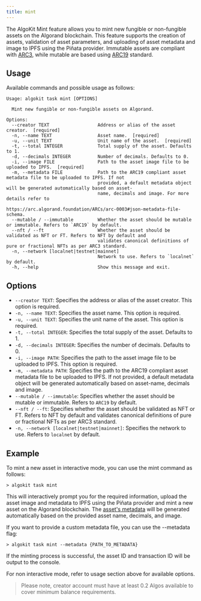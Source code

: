 ```yaml
---
title: mint
---
```


The AlgoKit Mint feature allows you to mint new fungible or non-fungible assets on the Algorand blockchain. This feature supports the creation of assets, validation of asset parameters, and uploading of asset metadata and image to IPFS using the Piñata provider. Immutable assets are compliant with [ARC3](https://arc.algorand.foundation/ARCs/arc-0003), while mutable are based using [ARC19](https://arc.algorand.foundation/ARCs/arc-0019) standard.

## Usage

Available commands and possible usage as follows:

```shell showLineNumbers=false frame=none
Usage: algokit task mint [OPTIONS]

  Mint new fungible or non-fungible assets on Algorand.

Options:
  --creator TEXT                  Address or alias of the asset creator.  [required]
  -n, --name TEXT                 Asset name.  [required]
  -u, --unit TEXT                 Unit name of the asset.  [required]
  -t, --total INTEGER             Total supply of the asset. Defaults to 1.
  -d, --decimals INTEGER          Number of decimals. Defaults to 0.
  -i, --image FILE                Path to the asset image file to be uploaded to IPFS.  [required]
  -m, --metadata FILE             Path to the ARC19 compliant asset metadata file to be uploaded to IPFS. If not
                                  provided, a default metadata object will be generated automatically based on asset-
                                  name, decimals and image. For more details refer to
                                  https://arc.algorand.foundation/ARCs/arc-0003#json-metadata-file-schema.
  --mutable / --immutable         Whether the asset should be mutable or immutable. Refers to `ARC19` by default.
  --nft / --ft                    Whether the asset should be validated as NFT or FT. Refers to NFT by default and
                                  validates canonical definitions of pure or fractional NFTs as per ARC3 standard.
  -n, --network [localnet|testnet|mainnet]
                                  Network to use. Refers to `localnet` by default.
  -h, --help                      Show this message and exit.
```

## Options

- `--creator TEXT`: Specifies the address or alias of the asset creator. This option is required.
- `-n, --name TEXT`: Specifies the asset name. This option is required.
- `-u, --unit TEXT`: Specifies the unit name of the asset. This option is required.
- `-t, --total INTEGER`: Specifies the total supply of the asset. Defaults to 1.
- `-d, --decimals INTEGER`: Specifies the number of decimals. Defaults to 0.
- `-i, --image PATH`: Specifies the path to the asset image file to be uploaded to IPFS. This option is required.
- `-m, --metadata PATH`: Specifies the path to the ARC19 compliant asset metadata file to be uploaded to IPFS. If not provided, a default metadata object will be generated automatically based on asset-name, decimals and image.
- `--mutable / --immutable`: Specifies whether the asset should be mutable or immutable. Refers to `ARC19` by default.
- `--nft / --ft`: Specifies whether the asset should be validated as NFT or FT. Refers to NFT by default and validates canonical definitions of pure or fractional NFTs as per ARC3 standard.
- `-n, --network [localnet|testnet|mainnet]`: Specifies the network to use. Refers to `localnet` by default.

## Example

To mint a new asset in interactive mode, you can use the mint command as follows:

```shell showLineNumbers=false frame=none
> algokit task mint
```

This will interactively prompt you for the required information, upload the asset image and metadata to IPFS using the Piñata provider and mint a new asset on the Algorand blockchain. The [asset's metadata](https://arc.algorand.foundation/ARCs/arc-0003#json-metadata-file-schema) will be generated automatically based on the provided asset name, decimals, and image.

If you want to provide a custom metadata file, you can use the --metadata flag:

```shell showLineNumbers=false frame=none
> algokit task mint --metadata {PATH_TO_METADATA}
```

If the minting process is successful, the asset ID and transaction ID will be output to the console.

For non interactive mode, refer to usage section above for available options.

> Please note, creator account must have at least 0.2 Algos available to cover minimum balance requirements.
